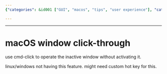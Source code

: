 ```yaml
---
{"categories": &id001 ["GUI", "macos", "tips", "user experience"], "category": "macOS", "date": "2022-07-27 05:12:56", "description": "This article provides instructions on utilizing the macOS command-click feature, enabling users to interact with inactive windows without accidentally activating them. This functionality is unique to macOS and not available on Linux or Windows systems.", "tags": *id001, "title": "macOS window click-through"}

---
```


------

# macOS window click-through

use cmd-click to operate the inactive window without activating it.

linux/windows not having this feature. might need custom hot key for this.

